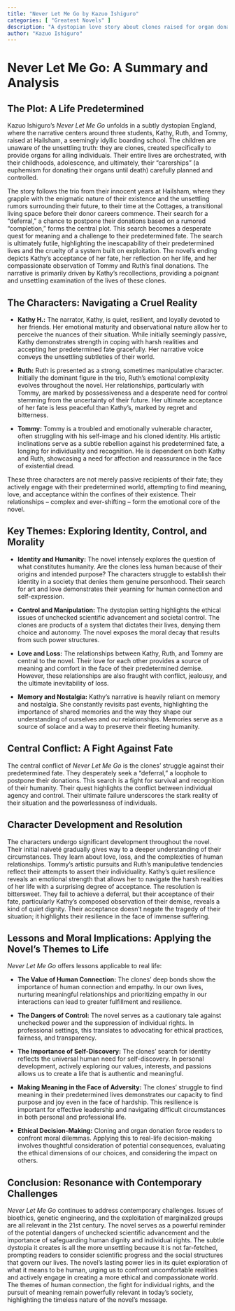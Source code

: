 ```yaml
---
title: "Never Let Me Go by Kazuo Ishiguro"
categories: [ "Greatest Novels" ]
description: "A dystopian love story about clones raised for organ donation."
author: "Kazuo Ishiguro"
---
```

# Never Let Me Go: A Summary and Analysis

## The Plot: A Life Predetermined

Kazuo Ishiguro's *Never Let Me Go* unfolds in a subtly dystopian England, where the narrative centers around three students, Kathy, Ruth, and Tommy, raised at Hailsham, a seemingly idyllic boarding school.  The children are unaware of the unsettling truth: they are clones, created specifically to provide organs for ailing individuals. Their entire lives are orchestrated, with their childhoods, adolescence, and ultimately, their “carerships” (a euphemism for donating their organs until death) carefully planned and controlled.

The story follows the trio from their innocent years at Hailsham, where they grapple with the enigmatic nature of their existence and the unsettling rumors surrounding their future, to their time at the Cottages, a transitional living space before their donor careers commence.  Their search for a "deferral," a chance to postpone their donations based on a rumored "completion," forms the central plot. This search becomes a desperate quest for meaning and a challenge to their predetermined fate.  The search is ultimately futile, highlighting the inescapability of their predetermined lives and the cruelty of a system built on exploitation. The novel's ending depicts Kathy's acceptance of her fate, her reflection on her life, and her compassionate observation of Tommy and Ruth's final donations. The narrative is primarily driven by Kathy’s recollections, providing a poignant and unsettling examination of the lives of these clones.

## The Characters: Navigating a Cruel Reality

* **Kathy H.:** The narrator, Kathy, is quiet, resilient, and loyally devoted to her friends. Her emotional maturity and observational nature allow her to perceive the nuances of their situation.  While initially seemingly passive, Kathy demonstrates strength in coping with harsh realities and accepting her predetermined fate gracefully. Her narrative voice conveys the unsettling subtleties of their world.

* **Ruth:** Ruth is presented as a strong, sometimes manipulative character. Initially the dominant figure in the trio, Ruth’s emotional complexity evolves throughout the novel. Her relationships, particularly with Tommy, are marked by possessiveness and a desperate need for control stemming from the uncertainty of their future.  Her ultimate acceptance of her fate is less peaceful than Kathy's, marked by regret and bitterness.

* **Tommy:** Tommy is a troubled and emotionally vulnerable character, often struggling with his self-image and his cloned identity. His artistic inclinations serve as a subtle rebellion against his predetermined fate, a longing for individuality and recognition. He is dependent on both Kathy and Ruth, showcasing a need for affection and reassurance in the face of existential dread.

These three characters are not merely passive recipients of their fate; they actively engage with their predetermined world, attempting to find meaning, love, and acceptance within the confines of their existence. Their relationships – complex and ever-shifting – form the emotional core of the novel.

## Key Themes: Exploring Identity, Control, and Morality

* **Identity and Humanity:** The novel intensely explores the question of what constitutes humanity. Are the clones less human because of their origins and intended purpose? The characters struggle to establish their identity in a society that denies them genuine personhood. Their search for art and love demonstrates their yearning for human connection and self-expression.

* **Control and Manipulation:** The dystopian setting highlights the ethical issues of unchecked scientific advancement and societal control. The clones are products of a system that dictates their lives, denying them choice and autonomy. The novel exposes the moral decay that results from such power structures.

* **Love and Loss:** The relationships between Kathy, Ruth, and Tommy are central to the novel.  Their love for each other provides a source of meaning and comfort in the face of their predetermined demise.  However, these relationships are also fraught with conflict, jealousy, and the ultimate inevitability of loss.

* **Memory and Nostalgia:** Kathy’s narrative is heavily reliant on memory and nostalgia.  She constantly revisits past events, highlighting the importance of shared memories and the way they shape our understanding of ourselves and our relationships.  Memories serve as a source of solace and a way to preserve their fleeting humanity.


## Central Conflict: A Fight Against Fate

The central conflict of *Never Let Me Go* is the clones' struggle against their predetermined fate. They desperately seek a "deferral," a loophole to postpone their donations. This search is a fight for survival and recognition of their humanity. Their quest highlights the conflict between individual agency and control. Their ultimate failure underscores the stark reality of their situation and the powerlessness of individuals.


## Character Development and Resolution

The characters undergo significant development throughout the novel. Their initial naiveté gradually gives way to a deeper understanding of their circumstances. They learn about love, loss, and the complexities of human relationships. Tommy’s artistic pursuits and Ruth's manipulative tendencies reflect their attempts to assert their individuality. Kathy’s quiet resilience reveals an emotional strength that allows her to navigate the harsh realities of her life with a surprising degree of acceptance. The resolution is bittersweet. They fail to achieve a deferral, but their acceptance of their fate, particularly Kathy's composed observation of their demise, reveals a kind of quiet dignity. Their acceptance doesn’t negate the tragedy of their situation; it highlights their resilience in the face of immense suffering.


## Lessons and Moral Implications: Applying the Novel's Themes to Life

*Never Let Me Go* offers lessons applicable to real life:

* **The Value of Human Connection:** The clones’ deep bonds show the importance of human connection and empathy. In our own lives, nurturing meaningful relationships and prioritizing empathy in our interactions can lead to greater fulfillment and resilience.

* **The Dangers of Control:** The novel serves as a cautionary tale against unchecked power and the suppression of individual rights. In professional settings, this translates to advocating for ethical practices, fairness, and transparency.

* **The Importance of Self-Discovery:**  The clones' search for identity reflects the universal human need for self-discovery.  In personal development, actively exploring our values, interests, and passions allows us to create a life that is authentic and meaningful.

* **Making Meaning in the Face of Adversity:** The clones’ struggle to find meaning in their predetermined lives demonstrates our capacity to find purpose and joy even in the face of hardship. This resilience is important for effective leadership and navigating difficult circumstances in both personal and professional life.

* **Ethical Decision-Making:** Cloning and organ donation force readers to confront moral dilemmas. Applying this to real-life decision-making involves thoughtful consideration of potential consequences, evaluating the ethical dimensions of our choices, and considering the impact on others.


## Conclusion: Resonance with Contemporary Challenges

*Never Let Me Go* continues to address contemporary challenges. Issues of bioethics, genetic engineering, and the exploitation of marginalized groups are all relevant in the 21st century.  The novel serves as a powerful reminder of the potential dangers of unchecked scientific advancement and the importance of safeguarding human dignity and individual rights. The subtle dystopia it creates is all the more unsettling because it is not far-fetched, prompting readers to consider scientific progress and the social structures that govern our lives. The novel's lasting power lies in its quiet exploration of what it means to be human, urging us to confront uncomfortable realities and actively engage in creating a more ethical and compassionate world. The themes of human connection, the fight for individual rights, and the pursuit of meaning remain powerfully relevant in today's society, highlighting the timeless nature of the novel’s message.

